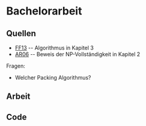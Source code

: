 = Bachelorarbeit =
== Quellen ==
* [[FF13]] -- Algorithmus in Kapitel 3
* [[AR06]] -- Beweis der NP-Vollständigkeit in Kapitel 2

Fragen:
* Welcher Packing Algorithmus?

== Arbeit == 

== Code ==
